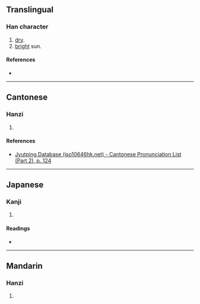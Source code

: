 {{character info}}
==Translingual==

===Han character===
{{Han char|rn=72|rad=日|as=13|sn=17|four=|canj=ATRK|ids=⿰日敬}}

# [[dry]].
# [[bright]] sun.

====References====
* {{Han ref|kx=0500.340|dkj=14202|dj=0871.010|hdz=21537.200|uh=66D4|ud=26324}}

----

==Cantonese==

===Hanzi===
{{yue-hanzi|jyut=[[ging6]]|y=ging6}}

# {{rfdef|yue|sort=日13}}

====References====
* [http://www.iso10646hk.net/jp/document/download.jsp Jyutping Database (iso10646hk.net) - Cantonese Pronunciation List (Part 2), p. 124]

----

==Japanese==

===Kanji===
{{ja-kanji|grade=|rs=日13}}

# {{rfdef|ja|sort=日13}}

====Readings====
* {{ja-readings|on=[[けい]] (kei), [[ぎょう]] (gyō)|kun=[[あきらか]] (akiraka), [[かわく]] (kawaku)}}

----

==Mandarin==

===Hanzi===
{{cmn-hanzi|pin=[[jìng]] ([[jing4]])|wg=ching<sup>4</sup>}}

# {{rfdef|cmn|sort=日13}}